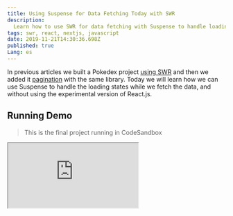 ```yaml
---
title: Using Suspense for Data Fetching Today with SWR
description:
  Learn how to use SWR for data fetching with Suspense to handle loading states.
tags: swr, react, nextjs, javascript
date: 2019-11-21T14:30:36.698Z
published: true
Lang: es
---
```


In previous articles we built a Pokedex project
[using SWR](/articles/swr/intro/) and then we added it
[pagination](/articles/swr/pagination/) with the same library. Today we will
learn how we can use Suspense to handle the loading states while we fetch the
data, and without using the experimental version of React.js.

## Running Demo

> This is the final project running in CodeSandbox

<iframe
  src="https://codesandbox.io/embed/using-suspense-for-data-fetching-today-with-swr-zh9kf?fontsize=14&hidenavigation=1&theme=light&view=preview"
  style={{
    width: "100%",
    height: 500,
    border: 0,
    borderRadius: 4,
    overflow: "hidden"
  }}
  title="Using Suspense for Data Fetching Today with SWR"
  allow="geolocation; microphone; camera; midi; vr; accelerometer; gyroscope; payment; ambient-light-sensor; encrypted-media; usb"
  sandbox="allow-modals allow-forms allow-popups allow-scripts allow-same-origin"
/>

## Check if we are running Server-Side

Suspense doesn't work yet for Server-Side Rendering, since we are using Next.js
we will need to detect if we are running Client-Side or Server-side to avoid
rendering our component.

```js
const isServer = typeof window === "undefined";
```

With that tiny line, we could detect if we are running Server-Side.

## Creating the Fallback Using

Now we need to create a fallback UI for our components while they are being
suspended, we could also use those fallbacks when rendering server-side.

```js
export function Fallback({ children }) {
  return <div className="-mx-2 flex flex-wrap">{children}</div>;
}
```

This will be our fallback for the list of Pokémon, `children` will be the
content.

```js
function GrayBar() {
  return <div className="w-3/5 h-5 bg-gray-300" />;
}

export function Fallback() {
  return (
    <div className="my-5 p-2 w-1/3">
      <article className="shadow p-5 relative">
        <h2 className="font-bold text-xl capitalize">
          <GrayBar />
        </h2>
        <div className="absolute top-0 right-0 select-none">
          <div
            style={{ width: "96px", height: "96px" }}
            className="bg-gray-300"
          />
        </div>
        <ul>
          <li>
            <strong>Weight</strong>: <GrayBar />
          </li>
          <li>
            <strong>Height</strong>: <GrayBar />
          </li>
        </ul>
        <br />
        <h3 className="font-bold text-lg">Stats</h3>
        <ul className="flex justify-start items-baseline flex-wrap">
          <li className="w-3/6">
            <strong className="capitalize">speed</strong> <GrayBar />
          </li>
          <li className="w-3/6">
            <strong className="capitalize">special-defense</strong> <GrayBar />
          </li>
          <li className="w-3/6">
            <strong className="capitalize">special-attack</strong> <GrayBar />
          </li>
          <li className="w-3/6">
            <strong className="capitalize">defense</strong> <GrayBar />
          </li>
          <li className="w-3/6">
            <strong className="capitalize">attack</strong> <GrayBar />
          </li>
          <li className="w-3/6">
            <strong className="capitalize">hp</strong> <GrayBar />
          </li>
        </ul>
      </article>
    </div>
  );
}
```

And this one will be our fallback UI for each Pokémon individually, we will put
those components inside the same file of each UI they are mocking to keep them
together.

## Rendering the Fallback Server-Side

Let's use what we did above to render the fallback UI Server-Side.

```js
import React from "react";
import Head from "next/head";
import PokemonList, {
  Fallback as PokemonListFallback
} from "../components/pokemon-list";
import { Fallback as PokemonShortFallback } from "../components/pokemon-short";

const isServer = typeof window === "undefined";

function HomePage() {
  return (
    <>
      <Head>
        <link
          href="https://unpkg.com/tailwindcss@^1.0/dist/tailwind.min.css"
          rel="stylesheet"
        />
      </Head>
      <section className="container mx-auto">
        {!isServer ? (
          <PokemonList />
        ) : (
          <PokemonListFallback>
            {Array.from({ length: 9 }, (_, index) => (
              <PokemonShortFallback key={index} />
            ))}
          </PokemonListFallback>
        )}
      </section>
    </>
  );
}

export default HomePage;
```

As you could see we moved the content of the list with their logic to another
file and we import it here. We also only render `PokemonList` if we are not
running Server-Side and in the fallback, we render nine mocked Pokémon cards.

## Adding Suspense

Now it's time to use Suspense, we need to first wrap `PokemonList` in
`React.Suspense`.

```js
import React from "react";
import Head from "next/head";
import PokemonList, {
  Fallback as PokemonListFallback
} from "../components/pokemon-list";
import { Fallback as PokemonShortFallback } from "../components/pokemon-short";

const isServer = typeof window === "undefined";

const fallback = (
  <PokemonListFallback>
    {Array.from({ length: 9 }, (_, index) => (
      <PokemonShortFallback key={index} />
    ))}
  </PokemonListFallback>
);

function HomePage() {
  return (
    <>
      <Head>
        <link
          href="https://unpkg.com/tailwindcss@^1.0/dist/tailwind.min.css"
          rel="stylesheet"
        />
      </Head>
      <section className="container mx-auto">
        {!isServer ? (
          <React.Suspense fallback={fallback}>
            <PokemonList />
          </React.Suspense>
        ) : (
          fallback
        )}
      </section>
    </>
  );
}

export default HomePage;
```

To re-use the element we move the fallback outside our HomePage and use it in
both the `React.Suspense` and when rendering Server-Side.

To make SWR uses Suspense we need to pass `{ suspense: true }` after the
`fetcher`.

```js
import React from "react";
import useSWR, { useSWRPages } from "swr";
import fetcher from "../lib/fetcher";
import PokemonShort from "../components/pokemon-short";
import useOnScreen from "../hooks/use-on-screen";

function PokemonList() {
  const { pages, isLoadingMore, isReachingEnd, loadMore } = useSWRPages(
    "pokemon-list",
    ({ offset, withSWR }) => {
      const url = offset || "https://pokeapi.co/api/v2/pokemon";
      const { data } = withSWR(useSWR(url, fetcher, { suspense: true }));

      if (!data) return null;

      const { results } = data;
      return results.map(result => (
        <PokemonShort key={result.name} name={result.name} />
      ));
    },
    SWR => SWR.data.next,
    []
  );

  const [infiniteScrollEnabled, setInfiniteScrollEnabled] = React.useState(
    false
  );
  const $loadMoreButton = React.useRef(null);
  const infiniteScrollCount = React.useRef(0);
  const isOnScreen = useOnScreen($loadMoreButton, "200px");

  React.useEffect(() => {
    if (!infiniteScrollEnabled || !isOnScreen) return;

    loadMore();

    const count = infiniteScrollCount.current;

    if (count + 1 === 3) {
      setInfiniteScrollEnabled(false);
      infiniteScrollCount.current = 0;
    } else {
      infiniteScrollCount.current = count + 1;
    }
  }, [infiniteScrollEnabled, isOnScreen]);

  return (
    <>
      <div className="-mx-2 flex flex-wrap">{pages}</div>
      <div className="mx-auto mt-10 mb-20 w-1/3">
        {!isReachingEnd && (
          <button
            ref={$loadMoreButton}
            className="bg-red-600 border-solid border-2 hover:bg-white border-red-600 text-white hover:text-red-600 font-bold py-2 px-4 rounded-full w-full"
            disabled={isLoadingMore}
            onClick={() => {
              loadMore();
              setInfiniteScrollEnabled(true);
            }}
          >
            Load More Pokémon
          </button>
        )}
      </div>
    </>
  );
}

export function Fallback({ children }) {
  return <div className="-mx-2 flex flex-wrap">{children}</div>;
}

export default PokemonList;
```

With that, if we reload the page we will see the fallback UI and then when SWR
finishes the fetch of the data it will show them all the Pokémon at the same
time.

With this, we made our application uses Suspense for the loading state of the
data fetching, a single line of configuration in `useSWR` and that's all we
need.

The only downside here is that every time we fetch a new page we will see the
Fallback UI for a few seconds.
